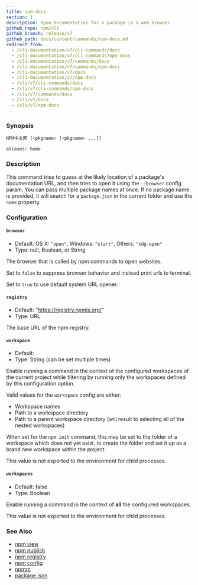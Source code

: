 ```yaml
---
title: npm-docs
section: 1
description: Open documentation for a package in a web browser
github_repo: npm/cli
github_branch: release/v7
github_path: docs/content/commands/npm-docs.md
redirect_from:
  - /cli-documentation/v7/cli-commands/docs
  - /cli-documentation/v7/cli-commands/npm-docs
  - /cli-documentation/v7/commands/docs
  - /cli-documentation/v7/commands/npm-docs
  - /cli-documentation/v7/docs
  - /cli-documentation/v7/npm-docs
  - /cli/v7/cli-commands/docs
  - /cli/v7/cli-commands/npm-docs
  - /cli/v7/commands/docs
  - /cli/v7/docs
  - /cli/v7/npm-docs
---
```


### Synopsis

```bash
NPM中文网 [<pkgname> [<pkgname> ...]]

aliases: home
```

### Description

This command tries to guess at the likely location of a package's documentation URL, and then tries to open it using the `--browser` config param. You can pass multiple package names at once. If no package name is provided, it will search for a `package.json` in the current folder and use the `name` property.

### Configuration

#### `browser`

- Default: OS X: `"open"`, Windows: `"start"`, Others: `"xdg-open"`
- Type: null, Boolean, or String

The browser that is called by npm commands to open websites.

Set to `false` to suppress browser behavior and instead print urls to terminal.

Set to `true` to use default system URL opener.

#### `registry`

- Default: "https://registry.npmjs.org/"
- Type: URL

The base URL of the npm registry.

#### `workspace`

- Default:
- Type: String (can be set multiple times)

Enable running a command in the context of the configured workspaces of the current project while filtering by running only the workspaces defined by this configuration option.

Valid values for the `workspace` config are either:

- Workspace names
- Path to a workspace directory
- Path to a parent workspace directory (will result to selecting all of the nested workspaces)

When set for the `npm init` command, this may be set to the folder of a workspace which does not yet exist, to create the folder and set it up as a brand new workspace within the project.

This value is not exported to the environment for child processes.

#### `workspaces`

- Default: false
- Type: Boolean

Enable running a command in the context of **all** the configured workspaces.

This value is not exported to the environment for child processes.

### See Also

- [npm view](/cli/v7/commands/npm-view)
- [npm publish](/cli/v7/commands/npm-publish)
- [npm registry](/cli/v7/using-npm/registry)
- [npm config](/cli/v7/commands/npm-config)
- [npmrc](/cli/v7/configuring-npm/npmrc)
- [package.json](/cli/v7/configuring-npm/package-json)
